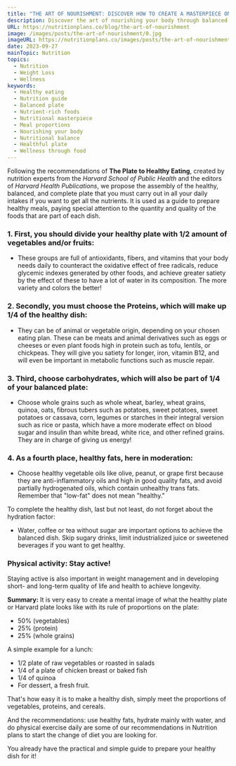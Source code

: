 ```yaml
---
title: "THE ART OF NOURISHMENT: DISCOVER HOW TO CREATE A MASTERPIECE ON YOUR PLATE"
description: Discover the art of nourishing your body through balanced eating. Learn to create a healthy plate and improve your well-being.
URL: https://nutritionplans.co/blog/the-art-of-nourishment
image: /images/posts/the-art-of-nourishment/0.jpg
imageURL: https://nutritionplans.co/images/posts/the-art-of-nourishment/0.jpg
date: 2023-09-27
mainTopic: Nutrition
topics:
  - Nutrition
  - Weight Loss
  - Wellness
keywords:
  - Healthy eating
  - Nutrition guide
  - Balanced plate
  - Nutrient-rich foods
  - Nutritional masterpiece
  - Meal proportions
  - Nourishing your body
  - Nutritional balance
  - Healthful plate
  - Wellness through food
---
```


Following the recommendations of **The Plate to Healthy Eating**, created by nutrition experts from the _Harvard School of Public Health_ and the editors of _Harvard Health Publications_, we propose the assembly of the healthy, balanced, and complete plate that you must carry out in all your daily intakes if you want to get all the nutrients. It is used as a guide to prepare healthy meals, paying special attention to the quantity and quality of the foods that are part of each dish.

### 1. **First**, you should divide your healthy plate with 1/2 amount of vegetables and/or fruits:

- These groups are full of antioxidants, fibers, and vitamins that your body needs daily to counteract the oxidative effect of free radicals, reduce glycemic indexes generated by other foods, and achieve greater satiety by the effect of these to have a lot of water in its composition. The more variety and colors the better!

### 2. **Secondly**, you must choose the Proteins, which will make up 1/4 of the healthy dish:

- They can be of animal or vegetable origin, depending on your chosen eating plan. These can be meats and animal derivatives such as eggs or cheeses or even plant foods high in protein such as tofu, lentils, or chickpeas. They will give you satiety for longer, iron, vitamin B12, and will even be important in metabolic functions such as muscle repair.

### 3. **Third**, choose carbohydrates, which will also be part of 1/4 of your balanced plate:

- Choose whole grains such as whole wheat, barley, wheat grains, quinoa, oats, fibrous tubers such as potatoes, sweet potatoes, sweet potatoes or cassava, corn, legumes or starches in their integral version such as rice or pasta, which have a more moderate effect on blood sugar and insulin than white bread, white rice, and other refined grains. They are in charge of giving us energy!

### 4. **As a fourth place**, healthy fats, here in moderation:

- Choose healthy vegetable oils like olive, peanut, or grape first because they are anti-inflammatory oils and high in good quality fats, and avoid partially hydrogenated oils, which contain unhealthy trans fats. Remember that "low-fat" does not mean "healthy."

To complete the healthy dish, last but not least, do not forget about the hydration factor:

- Water, coffee or tea without sugar are important options to achieve the balanced dish. Skip sugary drinks, limit industrialized juice or sweetened beverages if you want to get healthy.

### Physical activity: Stay active!

Staying active is also important in weight management and in developing short- and long-term quality of life and health to achieve longevity.

**Summary:**
It is very easy to create a mental image of what the healthy plate or Harvard plate looks like with its rule of proportions on the plate:

- 50% (vegetables)
- 25% (protein)
- 25% (whole grains)

A simple example for a lunch:

- 1/2 plate of raw vegetables or roasted in salads
- 1/4 of a plate of chicken breast or baked fish
- 1/4 of quinoa
- For dessert, a fresh fruit.

That's how easy it is to make a healthy dish, simply meet the proportions of vegetables, proteins, and cereals.

And the recommendations: use healthy fats, hydrate mainly with water, and do physical exercise daily are some of our recommendations in Nutrition plans to start the change of diet you are looking for.

You already have the practical and simple guide to prepare your healthy dish for it!
